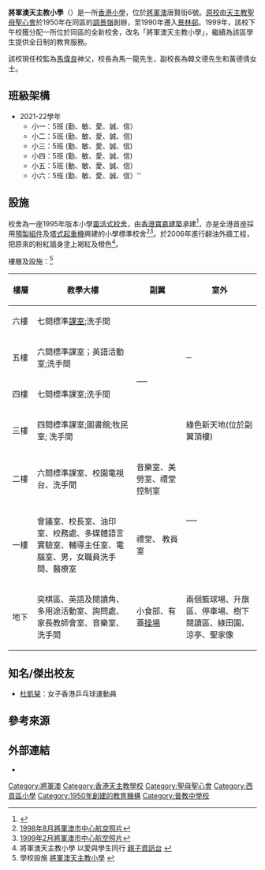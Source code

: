 {{refimprove|time=2019-09-16T09:06:46+00:00}}
{{Infobox school
| name = 將軍澳天主教小學
| logo = TKOCPS_logo.gif
| logo_size = 210px
| logo_caption = 校徽
| image = Tseung Kwan O Catholic Primary School (Hong Kong).jpg
| image_size = 210px
| image_caption = 將軍澳天主教小學，後方為[[唐明苑|唐明苑]]。
| coordinates = {{Coord|22|18|31|N|114|15|26|E}}
| native_name = Tseung Kwan O Catholic Primary School
| motto = 勤 敏 愛 誠
| established = 1950年（調景嶺鳴遠小學）<br>1990年（景林天主教小學下午校）<br>1999年（現址）
| type = 全日制資助小學
| religion = [[天主教|天主教]]
| affiliation = 天主教聖母聖心會
| district = [[西貢區|西貢區]]
| president = 
| principal = 馬一龍
| vice_principal = {{Slight-pause mark list|[[韓文德|韓文德]]|[[黃德倩|黃德倩]]}}
| free_label = 級別
| free_text = 小一至小六
| address = [[新界|新界]][[將軍澳|將軍澳]][[唐賢街|唐賢街]]6號
| number = {{Tel|852|2623 5679}}
| fax = {{Fax|852|2623 7267}}
| mail = info@tkocps.edu.hk
| website = {{Official URL}}
| faculty = 55
| 校監 = [[馬偉良|馬偉良]]神父
}}
'''將軍澳天主教小學'''（{{lang-en|Tseung Kwan O Catholic Primary School}}）是一所[[香港|香港]][[小學|小學]]，位於[[將軍澳|將軍澳]]唐賢街6號。[[景林天主教小學|原校]]由[[天主教|天主教]][[聖母聖心會|聖母聖心會]]於1950年在同區的[[調景嶺|調景嶺]]創辦，至1990年遷入[[景林邨|景林邨]]。1999年，該校下午校獲分配一所位於同區的全新校舍，改名「將軍澳天主教小學」，繼續為該區學生提供全日制的教育服務。

該校現任校監為[[馬偉良|馬偉良]]神父，校長為馬一龍先生，副校長為韓文德先生和黃德倩女士。

==班級架構== 
*2021-22學年
**小一：5班 (勤、敏、愛、誠、信）
**小二：5班 (勤、敏、愛、誠、信)
**小三：5班 (勤、敏、愛、誠、信)
**小四：5班 (勤、敏、愛、誠、信)
**小五：5班 (動、敏、愛、誠、信）
**小六：5班 (勤、敏、愛、誠、信）''

==設施==
校舍為一座1995年版本小學[[靈活式校舍|靈活式校舍]]，由[[布依格|香港寶嘉建築]]承建<ref>{{Cite web |url=http://dragageshk.com/zh-hant/project/tseung-kwan-o-schools/ |title=香港寶嘉 - 將軍澳中小學 |access-date=2021-01-20 |archive-date=2021-01-28 |archive-url=https://web.archive.org/web/20210128154859/http://dragageshk.com/zh-hant/project/tseung-kwan-o-schools/ |dead-url=no }}</ref>，亦是全港首座採用[[預製組件|預製組件]]及[[塔式起重機|塔式起重機]]興建的小學標準校舍<ref>[https://www.hkmapservice.gov.hk/OneStopSystem/map-search/getPreviewFile?itemId=DAP&sheetNo=CN20878 1998年8月將軍澳市中心航空照片]</ref><ref>[https://www.hkmapservice.gov.hk/OneStopSystem/map-search/getPreviewFile?itemId=DAP&sheetNo=A48975 1999年2月將軍澳市中心航空照片]</ref>。於2006年進行翻油外牆工程，把原來的粉紅牆身塗上褐紅及橙色<ref>將軍澳天主教小學 以愛與學生同行 [https://kidsnewscentralized.wordpress.com/2018/02/12/%E5%B0%87%E8%BB%8D%E6%BE%B3%E5%A4%A9%E4%B8%BB%E6%95%99%E5%B0%8F%E5%AD%B8-%E4%BB%A5%E6%84%9B%E8%88%87%E5%AD%B8%E7%94%9F%E5%90%8C%E8%A1%8C/ 親子資訊台] {{Wayback|url=https://kidsnewscentralized.wordpress.com/2018/02/12/%E5%B0%87%E8%BB%8D%E6%BE%B3%E5%A4%A9%E4%B8%BB%E6%95%99%E5%B0%8F%E5%AD%B8-%E4%BB%A5%E6%84%9B%E8%88%87%E5%AD%B8%E7%94%9F%E5%90%8C%E8%A1%8C/ |date=20210521123918 }}</ref>。

樓層及設施：<ref>學校設施 [https://www.tkocps.edu.hk/tc/學校設施 將軍澳天主教小學] {{Wayback|url=https://www.tkocps.edu.hk/tc/%E5%AD%B8%E6%A0%A1%E8%A8%AD%E6%96%BD |date=20210116085618 }}</ref>
{|class="wikitable" 
|-
!width=10%|樓層
!width=40%|教學大樓
!width=20%|副翼
!width=30%|室外
|-
|六樓
|七間標準[[課室|課室]];洗手間
| rowspan="4" |     ___
| rowspan="3" |─
|-
|五樓
|六間標準課室；英語活動室;洗手間
|-
|四樓
|七間標準課室;洗手間
|-
|三樓
|四間標準課室;圖書館;牧民室; 洗手間
|綠色新天地(位於副翼頂樓)
|-
|二樓
|六間標準課室、校園電視台、洗手間
|音樂室、美勞室、禮堂控制室
| rowspan="2" |___
|-
|一樓
|會議室、校長室、油印室、校務處、多媒體語言實驗室、輔導主任室、電腦室、男，女職員洗手間、醫療室
|禮堂、  教員室
|-
|地下
|奕棋區、英語及閱讀角、多用途活動室、詢問處、家長教師會室、音樂室、洗手間
|小食部、有蓋[[操場|操場]]
|兩個籃球場、升旗區、停車場、樹下閱讀區、綠田園、涼亭、聖家像
|}

==知名/傑出校友==
*[[杜凱琹|杜凱琹]]：女子香港乒乓球運動員

==參考來源==
{{reflist}}

==外部連結==
{{Commons category}}
*{{Official website|https://www.tkocps.edu.hk/}}
{{Authority control}}
{{DEFAULTSORT:T}}
[[Category:將軍澳|Category:將軍澳]]
[[Category:香港天主教學校|Category:香港天主教學校]]
[[Category:聖母聖心會|Category:聖母聖心會]]
[[Category:西貢區小學|Category:西貢區小學]]
[[Category:1950年創建的教育機構|Category:1950年創建的教育機構]]
[[Category:普教中學校|Category:普教中學校]]